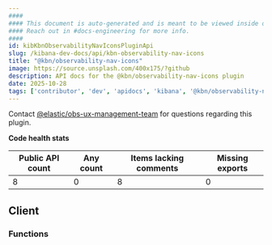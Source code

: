```yaml
---
####
#### This document is auto-generated and is meant to be viewed inside our experimental, new docs system.
#### Reach out in #docs-engineering for more info.
####
id: kibKbnObservabilityNavIconsPluginApi
slug: /kibana-dev-docs/api/kbn-observability-nav-icons
title: "@kbn/observability-nav-icons"
image: https://source.unsplash.com/400x175/?github
description: API docs for the @kbn/observability-nav-icons plugin
date: 2025-10-28
tags: ['contributor', 'dev', 'apidocs', 'kibana', '@kbn/observability-nav-icons']
---
```




Contact [@elastic/obs-ux-management-team](https://github.com/orgs/elastic/teams/obs-ux-management-team) for questions regarding this plugin.

**Code health stats**

| Public API count  | Any count | Items lacking comments | Missing exports |
|-------------------|-----------|------------------------|-----------------|
| 8 | 0 | 8 | 0 |

## Client

### Functions
<DocDefinitionList data={kbnObservabilityNavIconsObj.client.functions}/>

